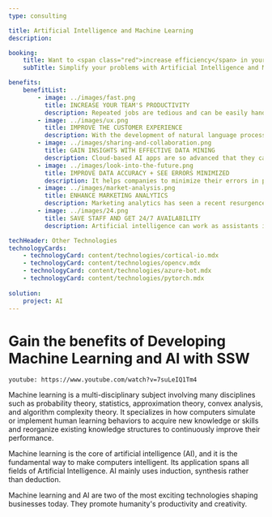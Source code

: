 ```yaml
---
type: consulting

title: Artificial Intelligence and Machine Learning
description:

booking:
    title: Want to <span class="red">increase efficiency</span> in your business?
    subTitle: Simplify your problems with Artificial Intelligence and Machine Learning

benefits:
    benefitList:
        - image: ../images/fast.png
          title: INCREASE YOUR TEAM'S PRODUCTIVITY
          description: Repeated jobs are tedious and can be easily handled with the help of AI algorithms. They don't require much intelligence in between the process. Machines can think much faster than humans and can perform multi-tasking to obtain the best possible results. Replacing humans with AIs for some repetitive tasks can save a lot of money and time for different kinds of businesses.
        - image: ../images/ux.png
          title: IMPROVE THE CUSTOMER EXPERIENCE
          description: With the development of natural language processing technology, AI is becoming stronger and stronger in processing human languages. With the help of artificial intelligence, communication between business and customers can be much more efficient and emotionally intelligent.
        - image: ../images/sharing-and-collaboration.png
          title: GAIN INSIGHTS WITH EFFECTIVE DATA MINING
          description: Cloud-based AI apps are so advanced that they can quickly discover important information and relevant findings while processing big data. This gives businesses insights into previously undiscovered information, which provides them with a significant advantage in the marketplace. While processing this information, AI can provide your business with projected outcomes based on past data from your customer behaviour.
        - image: ../images/look-into-the-future.png
          title: IMPROVE DATA ACCURACY + SEE ERRORS MINIMIZED
          description: It helps companies to minimize their errors in procedures and it increases the chance of reaching higher accuracy with a greater degree of precision. Machines will repeatedly complete tasks and will learn from that, while humans can do the same and still have a high error level. Minimizing errors can also reduce your cost of waste.
        - image: ../images/market-analysis.png
          title: ENHANCE MARKETING ANALYTICS
          description: Marketing analytics has seen a recent resurgence as data size and diversity continue to grow. The cloud has become a popular option for quickly and economically scaling compute power and data storage. AI can help you improve the consumer journey and change the way you attract and cultivate leads.
        - image: ../images/24.png
          title: SAVE STAFF AND GET 24/7 AVAILABILITY 
          description: Artificial intelligence can work as assistants in daily work for humans 24/7. With such fast processing speed, AI can analyze a massive amount of data very quickly. Machines don't require frequent breaks and refreshments like human beings. They can be programmed to work for long hours and can perform the job continuously without getting tired, bored, or distracted.

techHeader: Other Technologies
technologyCards:
    - technologyCard: content/technologies/cortical-io.mdx
    - technologyCard: content/technologies/opencv.mdx
    - technologyCard: content/technologies/azure-bot.mdx
    - technologyCard: content/technologies/pytorch.mdx
    
solution:
    project: AI
---
```


# Gain the benefits of **Developing Machine Learning and AI** with SSW

`youtube: https://www.youtube.com/watch?v=7suLeIQ1Tm4`

Machine learning is a multi-disciplinary subject involving many disciplines such as probability theory, statistics, approximation theory, convex analysis, and algorithm complexity theory. It specializes in how computers simulate or implement human learning behaviors to acquire new knowledge or skills and reorganize existing knowledge structures to continuously improve their performance.

Machine learning is the core of artificial intelligence (AI), and it is the fundamental way to make computers intelligent. Its application spans all fields of Artificial Intelligence. AI mainly uses induction, synthesis rather than deduction.

Machine learning and AI are two of the most exciting technologies shaping businesses today. They promote humanity's productivity and creativity.


                